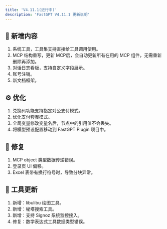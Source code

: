 ```yaml
---
title: 'V4.11.1(进行中)'
description: 'FastGPT V4.11.1 更新说明'
---
```


## 🚀 新增内容

1. 系统工具，工具集支持直接给工具调用使用。
2. MCP 结构重写，更新 MCP后，会自动更新所有在用的 MCP 组件，无需重新删除再添加。
3. 对话日志看板，支持自定义字段展示。
4. 账号注销。
5. 新文档框架。

## ⚙️ 优化

1. 兑换码功能支持指定对公支付模式。
2. 优化支付套餐模式。
3. 全局变量修改变量名后，节点中的引用值不会丢失。
4. 将模型预设配置移动到 FastGPT Plugin 项目中。

## 🐛 修复

1. MCP object 类型数据传递错误。
2. 登录页 UI 偏移。
3. Excel 表带有换行符号时，导致分块异常。

## 🔨 工具更新

1. 新增：libulibu 绘图工具。
2. 新增：秘塔搜索工具。
3. 新增：支持 Signoz 系统监控接入。
4. 修复：数学表达式工具数据类型错误。
